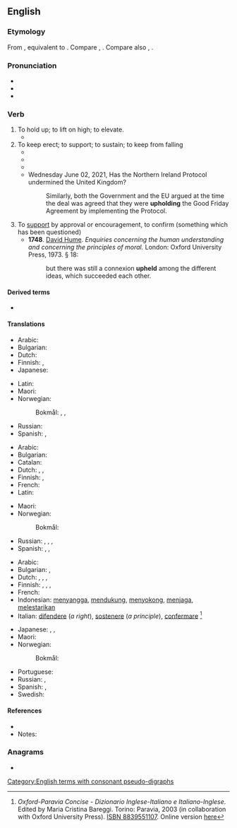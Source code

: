 {{also|Uphold}}
==English==

===Etymology===
From {{inh|en|enm|upholden}}, equivalent to {{prefix|en|up|hold|nocat=1}}. Compare {{cog|nl|ophouden||to stop, cease, hold up}}, {{cog|de|aufhalten||to stop, halt, detain}}. Compare also {{cog|gml|upholt}}, {{cog|non|upphald||uphold, support}}.

===Pronunciation===
* {{IPA|en|/ˌʌpˈhəʊld/}}
* {{audio|en|LL-Q1860 (eng)-Vealhurl-uphold.wav|Audio (Southern England)}}
* {{rhymes|en|əʊld|s=2}}

===Verb===
{{en-verb|upholds|upholding|upheld|past_ptc2=upholden|past_ptc2_qual=archaic}}

# To hold up; to lift on high; to elevate.
#* {{quote-book|en|year=1899|author=John Dryden, Geoffrey Chaucer, Percival Chubb|title=Dryden's Palamon and Arcite|url=http://books.google.com/books?id=2GIFAAAAQAAJ&pg=PA258|page=5|passage=The mournful train/ Echoed her grief, [...]/ With groans, and hands '''upheld''', to move his mind, /Besought his pity to their helpless kind}}
# To keep erect; to support; to sustain; to keep from falling
#* {{quote-book|en|year=1769|title=[[w:Authorized King James Version|The King James Bible]]|section=[[s:Bible (King James)/Proverbs#29:23|Proverbs 29:23]]|passage=A man's pride shall bring him low: but honour shall '''uphold''' the humble in spirit.}}
#* {{quote-book|en|year=1623|author=William Shakespeare|title=[[w:King John|The Life and Death of King John]]|section=[[s:The Life and Death of King John|Act V, Scene iv]]|passage=That misbegotten devil, Falconbridge, /In spite of spite, alone '''upholds''' the day.}}
#* {{quote-book
|en
|year=1872
|year_published='''2009'''
|edition=HTML
|editor=
|author=James De Mille
|title=The Cryptogram
|chapter=
|url=http://www.gutenberg.org/dirs/2/8/4/3/28435/28435-h/28435-h.htm
|genre=
|publisher=The Gutenberg Project
|isbn=
|page=
|passage=Uttering such broken ejaculations Mrs. Hart burst into a passion of tears, and only Lord Chetwynde's strong arms prevented her from falling. / He '''upheld''' her.
}}
#* Wednesday June 02, 2021, Has the Northern Ireland Protocol undermined the United Kingdom?
#*: Similarly, both the Government and the EU argued at the time the deal was agreed that they were '''upholding''' the Good Friday Agreement by implementing the Protocol.
# To [[support]] by approval or encouragement, to confirm (something which has been questioned)
#* '''1748'''. [[w:David Hume|David Hume]]. ''Enquiries concerning the human understanding and concerning the principles of moral.'' London: Oxford University Press, 1973. § 18:
#*: but there was still a connexion '''upheld''' among the different ideas, which succeeded each other.

====Derived terms====
* {{l|en|upholdatory}} {{qualifier|rare, obsolete, nonce word}}

====Translations====
{{trans-top|to hold up}}
* Arabic: {{t+|ar|رَفَعَ}}
* Bulgarian: {{t+|bg|повдигам}}
* Dutch: {{t|nl|hoog houden}}
* Finnish: {{t+|fi|nostaa}}, {{t|fi|[[pitää]] [[yllä]]}}
* Japanese: {{t+|ja|掲げる|tr=[[かか]]げる, kaka-geru}}
{{trans-mid}}
* Latin: {{t|la|tueor}}
* Maori: {{t|mi|whakamaranga}}
* Norwegian:
*: Bokmål: {{t+|nb|hevde}}, {{t|nb|lufte}}, {{t+|nb|heve}}
* Russian: {{t+|ru|поднима́ть|impf}}
* Spanish: {{t+|es|elevar}}, {{t+|es|levantar}}
{{trans-bottom}}

{{trans-top|to keep erect}}
* Arabic: {{t|ar|سَنَدَ}}
* Bulgarian: {{t+|bg|поддържам}}
* Catalan: {{t+|ca|sostenir}}
* Dutch: {{t+|nl|schragen}}, {{t+|nl|steunen}}, {{t+|nl|ondersteunen}}
* Finnish: {{t+|fi|tukea}}, {{t|fi|[[pitää]] [[pystyssä]]}}
* French: {{t+|fr|soutenir}}
* Latin: {{t|la|tueor}}
{{trans-mid}}
* Maori: {{t|mi|tautīnei}}
* Norwegian:
*: Bokmål: {{t+|nb|holde}}
* Russian: {{t+|ru|подде́рживать|impf}}, {{t+|ru|сохраня́ть|impf}}, {{t+|ru|отстаива́ть|impf}}, {{t+|ru|[[ока́зывать]] [[подде́ржку]]|impf}}
* Spanish: {{t+|es|sustentar}}, {{t+|es|sostener}}, {{t+|es|mantener}}
{{trans-bottom}}

{{trans-top|to support by approval or encouragement}}
* Arabic: {{t|ar|دَعَمَ}}
* Bulgarian: {{t+|bg|подкрепям}}, {{t+|bg|насърчавам}}
* Dutch: {{t+|nl|ondersteunen}}, {{t|nl|staande houden}}, {{t+|nl|verdedigen}}, {{t+|nl|bevestigen}}
* Finnish: {{t+|fi|ylläpitää}}, {{t|fi|pitää yllä}}, {{t|fi|[[pysyttää]] [[voimassa]]}} {{qualifier|of sentences etc.}}, {{t|fi|[[pitää]] [[ennallaan]]}} {{qualifier|of sentences etc.}}
* French: {{t+|fr|soutenir}}
* Indonesian: [[sangga|menyangga]], [[dukung|mendukung]], [[sokong|menyokong]], [[jaga|menjaga]], [[lestari|melestarikan]]
* Italian: [[difendere]] (''a right''), [[sostenere]] (''a principle''), {{qualifier|law}} [[confermare]] <ref name=oxf-par>''Oxford-Paravia Concise - Dizionario Inglese-Italiano e Italiano-Inglese''. Edited by Maria Cristina Bareggi. Torino: Paravia, 2003 (in collaboration with Oxford University Press). [[w:Special:Booksources/8839551107|ISBN 8839551107]]. Online version [https://web.archive.org/web/20060421055758/http://oxfordparavia.it/ here]</ref>
{{trans-mid}}
* Japanese: {{t|ja|支持する|tr=[[しじ]]する, shiji-suru}}, {{t+|ja|支える|tr=[[ささえる]], sasaeru}}, {{t+|ja|保つ|tr=[[たもつ]], tamotsu}}
* Maori: {{t|mi|tautīnei}}
* Norwegian:
*: Bokmål: {{t+|nb|støtte}}
* Portuguese: {{t+|pt|suportar}}
* Russian: {{t+|ru|одобря́ть|impf}}, {{t+|ru|подтвержда́ть|impf}}
* Spanish: {{t+|es|sostener}}, {{t+|es|confirmar}}
* Swedish: {{t+|sv|upprätthålla}}
{{trans-bottom}}

====References====
* {{R:Webster 1913}}
* Notes:
<references/>

===Anagrams===
* {{anagrams|en|a=dhlopu|hold up|hold-up|holdup}}

[[Category:English terms with consonant pseudo-digraphs]]